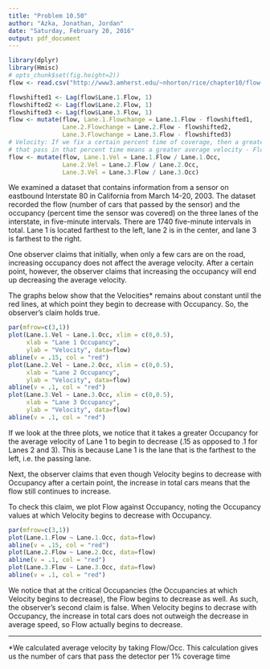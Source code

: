 ```yaml
---
title: "Problem 10.50"
author: "Azka, Jonathan, Jordan"
date: "Saturday, February 20, 2016"
output: pdf_document
---
```


```r
library(dplyr)
library(Hmisc)
# opts_chunk$set(fig.height=2))
flow <- read.csv("http://www3.amherst.edu/~nhorton/rice/chapter10/flow-occ.csv")
```

```r
flowshifted1 <- Lag(flow$Lane.1.Flow, 1)
flowshifted2 <- Lag(flow$Lane.2.Flow, 1)
flowshifted3 <- Lag(flow$Lane.3.Flow, 1)
flow <- mutate(flow, Lane.1.Flowchange = Lane.1.Flow - flowshifted1,
               Lane.2.Flowchange = Lane.2.Flow - flowshifted2,
               Lane.3.Flowchange = Lane.3.Flow - flowshifted3)
# Velocity: If we fix a certain percent time of coverage, then a greater number of cars
# that pass in that percent time means a greater average velocity - Flow/Occ
flow <- mutate(flow, Lane.1.Vel = Lane.1.Flow / Lane.1.Occ,
               Lane.2.Vel = Lane.2.Flow / Lane.2.Occ,
               Lane.3.Vel = Lane.3.Flow / Lane.3.Occ)
```

We examined a dataset that contains information from a sensor on eastbound Interstate 80 in California from March 14-20, 2003. The dataset recorded the flow (number of cars that passed by the sensor) and the occupancy (percent time the sensor was covered) on the three lanes of the interstate, in five-minute intervals. There are 1740 five-minute intervals in total. Lane 1 is located farthest to the left, lane 2 is in the center, and lane 3 is farthest to the right. 

One observer claims that initially, when only a few cars are on the road, increasing occupancy does not affect the average velocity. After a certain point, however, the observer claims that increasing the occupancy will end up decreasing the average velocity.

The graphs below show that the Velocities* remains about constant until the red lines, at which point they begin to decrease with Occupancy. So, the observer's claim holds true.

```r
par(mfrow=c(3,1))
plot(Lane.1.Vel ~ Lane.1.Occ, xlim = c(0,0.5), 
     xlab = "Lane 1 Occupancy", 
     ylab = "Velocity", data=flow)
abline(v = .15, col = "red")
plot(Lane.2.Vel ~ Lane.2.Occ, xlim = c(0,0.5), 
     xlab = "Lane 2 Occupancy", 
     ylab = "Velocity", data=flow)
abline(v = .1, col = "red")
plot(Lane.3.Vel ~ Lane.3.Occ, xlim = c(0,0.5), 
     xlab = "Lane 3 Occupancy", 
     ylab = "Velocity", data=flow)
abline(v = .1, col = "red")
```

If we look at the three plots, we notice that it takes a greater Occupancy for the average velocity of Lane 1 to begin to decrease (.15 as opposed to .1 for Lanes 2 and 3). This is because Lane 1 is the lane that is the farthest to the left, i.e. the passing lane.

Next, the observer claims that even though Velocity begins to decrease with Occupancy after a certain point, the increase in total cars means that the flow still continues to increase. 

To check this claim, we plot Flow against Occupancy, noting the Occupancy values at which Velocity begins to decrease with Occupancy.

```r
par(mfrow=c(3,1))
plot(Lane.1.Flow ~ Lane.1.Occ, data=flow)
abline(v = .15, col = "red")
plot(Lane.2.Flow ~ Lane.2.Occ, data=flow)
abline(v = .1, col = "red")
plot(Lane.3.Flow ~ Lane.3.Occ, data=flow)
abline(v = .1, col = "red")
```

We notice that at the critical Occupancies (the Occupancies at which Velocity begins to decrease), the Flow begins to decrease as well. As such, the observer's second claim is false. When Velocity begins to decrase with Occupancy, the increase in total cars does not outweigh the decrease in average speed, so Flow actually begins to decrease.

---
*We calculated average velocity by taking Flow/Occ. This calculation gives us the number of cars that pass the detector per 1% coverage time